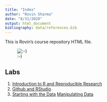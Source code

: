 ```yaml
---
title: "Index"
author: "Rovin Sharma"
date: "8/31/2020"
output: html_document
bibliography: data/references.bib
---
```

This is Rovin's course repository HTML file.

![:-)](images/Teletubby.jpg)

## Labs

1. [Introduction to R and Reproducible Research](lab1_rovinsharma.html)
2. [Github and RStudio](lab2_rovinsharma.html)
3. [Starting with the Data](lab3a_rovinsharma.html)
   [Manipulating Data](lab3b_rovinsharma.html)

